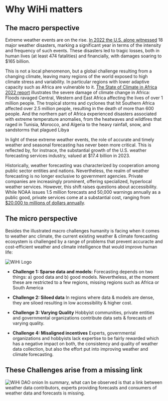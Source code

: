 # Why WiHi matters
 

## The macro perspective
Extreme weather events are on the rise. [In 2022 the U.S. alone witnessed](https://www.youtube.com/watch?v=Q5rgua9eOuY) 18 major weather disasters,
marking a significant year in terms of the intensity and frequency of such events. 
These disasters led to tragic losses, both in human lives (at least 474 fatalities) and financially, with damages
soaring to $165 billion.

This is not a local phenomenon, but a global challenge resulting from a changing climate, leaving many regions of the world exposed to high climate stress and variability.
In particular regions with lower adaptive capacity such as Africa are vulnerable to it. 
[The State of Climate in Africa 2022 report](https://library.wmo.int/viewer/67761/#page=1&viewer=picture&o=bookmark&n=0&q=) illustrates the severe damage of climate change in Africa: 
Floods ravaged Central, Western and East Africa affecting the lives of over 1 million people. 
The tropical storms and cyclones that hit Southern Africa affected over 2.5 million people, resulting 
in the death of more than 600 people. And the northern part of Africa experienced disasters associated with extreme temperature anomalies, 
from the heatwaves and wildfires that raged in Tunisia, Morocco, and Algeria to the heavy rainfall, snow, 
and sandstorms that plagued Libya

In light of these extreme weather events, the role of accurate and timely weather and seasonal forecasting has never been more critical.
This is reflected by, for instnace, the substantial growth of the U.S. weather forecasting services industry, valued at $17.4 billion in 2023.

Historically, weather forecasting was characterized by cooperation among public sector entities and nations.
Nevertheless, the realm of weather forecasting is no longer exclusive to government agencies.
Private companies are increasingly prominent, offering specialized, hyperlocal weather services. 
However, this shift raises questions about accessibility. While NOAA issues 1.5 million forecasts and 50,000 
warnings annually as a public good, private services come at a substantial cost, ranging from [$20,000 to millions of dollars annually](https://www.youtube.com/watch?v=Q5rgua9eOuY).
 
 

## The micro perspective

Besides the illustrated macro challenges humanity is facing when it comes to weather anc climate, the current 
existing weather & climate forecasting ecosystem is challenged by a range of problems that prevent accuracte and cost-efficient
weather and climate intelligence that would improve human life:


![WiHi Logo](../img/models_data.png)



- **Challenge 1: Sparse data and models:**
Forecasting depends on two things: a) good data and b) good models. 
Nevertheless, at the moment these are restricted to a few regions, missing regions such as Africa or South America

- **Challenge 2: Siloed data**
In regions where data & models are dense, they are siloed resulting in low accessibility & higher cost.

- **Challenge 3: Varying Quality**
Hobbyist communities, private entities and governmental organizations contribute data sets & forecasts of varying quality.


- **Challenge 4: Misaligned incentives**
Experts, governmental organizations and hobbyists lack expertise to be fairly rewarded which has a negative impact on both,
the consistency and quality of weather data collection, but also the effort put into improving weather and climate forecasting. 


## These Challenges arise from a missing link
![WiHi DAO onion](./missing_link.png)
In summary, what can be observed is that a link between weather data contributors, experts providing forecasts and consumers of weather data and forecasts is missing.
